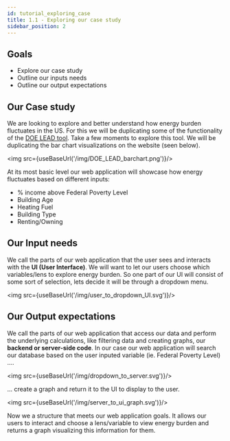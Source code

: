 ```yaml
---
id: tutorial_exploring_case
title: 1.1 - Exploring our case study
sidebar_position: 2
---
```


## Goals
- Explore our case study
- Outline our inputs needs
- Outline our output expectations


## Our Case study
We are looking to explore and better understand how energy burden fluctuates in the US. For this we will be duplicating some of the functionality of the <a href='https://www.energy.gov/eere/slsc/maps/lead-tool'>DOE LEAD tool</a>. Take a few moments to explore this tool. We will be duplicating the bar chart visualizations on the website (seen below).

<img src={useBaseUrl('/img/DOE_LEAD_barchart.png')}/>

At its most basic level our web application will showcase how energy fluctuates based on different inputs:
- % income above Federal Poverty Level
- Building Age
- Heating Fuel
- Building Type
- Renting/Owning

## Our Input needs
We call the parts of our web application that the user sees and interacts with the **UI (User Interface)**. We will want to let our users choose which variables/lens to explore energy burden. So one part of our UI will consist of some sort of selection, lets decide it will be through a dropdown menu.

<img src={useBaseUrl('/img/user_to_dropdown_UI.svg')}/>

## Our Output expectations
We call the parts of our web application that access our data and perform the underlying calculations, like filtering data and creating graphs, our **backend or server-side code**. In our case our web application will search our database based on the user inputed variable (ie. Federal Poverty Level) ....

<img src={useBaseUrl('/img/dropdown_to_server.svg')}/>

... create a graph and return it to the UI to display to the user.

<img src={useBaseUrl('/img/server_to_ui_graph.svg')}/>

Now we a structure that meets our web application goals. It allows our users to interact and choose a lens/variable to view energy burden and returns a graph visualizing this information for them.